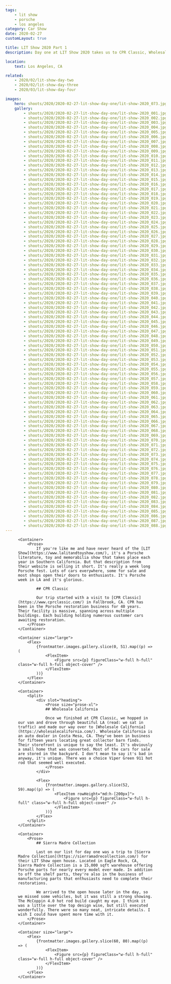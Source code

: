```yaml
---
tags:
    - lit show
    - porsche
    - los angeles
category: Car Show
date: 2020-02-27
customLayout: true

title: LIT Show 2020 Part 1
description: Day one at LIT Show 2020 takes us to CPR Classic, Wholesale California and the Sierra Madre Collection open house.

location:
    text: Los Angeles, CA

related:
    - 2020/02/lit-show-day-two
    - 2020/02/lit-show-day-three
    - 2020/03/lit-show-day-four

images:
    hero: shoots/2020/2020-02-27-lit-show-day-one/lit-show-2020_073.jpg
    gallery:
        - shoots/2020/2020-02-27-lit-show-day-one/lit-show-2020_001.jpg
        - shoots/2020/2020-02-27-lit-show-day-one/lit-show-2020_002.jpg
        - shoots/2020/2020-02-27-lit-show-day-one/lit-show-2020_003.jpg
        - shoots/2020/2020-02-27-lit-show-day-one/lit-show-2020_004.jpg
        - shoots/2020/2020-02-27-lit-show-day-one/lit-show-2020_005.jpg
        - shoots/2020/2020-02-27-lit-show-day-one/lit-show-2020_006.jpg
        - shoots/2020/2020-02-27-lit-show-day-one/lit-show-2020_007.jpg
        - shoots/2020/2020-02-27-lit-show-day-one/lit-show-2020_008.jpg
        - shoots/2020/2020-02-27-lit-show-day-one/lit-show-2020_009.jpg
        - shoots/2020/2020-02-27-lit-show-day-one/lit-show-2020_010.jpg
        - shoots/2020/2020-02-27-lit-show-day-one/lit-show-2020_011.jpg
        - shoots/2020/2020-02-27-lit-show-day-one/lit-show-2020_012.jpg
        - shoots/2020/2020-02-27-lit-show-day-one/lit-show-2020_013.jpg
        - shoots/2020/2020-02-27-lit-show-day-one/lit-show-2020_014.jpg
        - shoots/2020/2020-02-27-lit-show-day-one/lit-show-2020_015.jpg
        - shoots/2020/2020-02-27-lit-show-day-one/lit-show-2020_016.jpg
        - shoots/2020/2020-02-27-lit-show-day-one/lit-show-2020_017.jpg
        - shoots/2020/2020-02-27-lit-show-day-one/lit-show-2020_018.jpg
        - shoots/2020/2020-02-27-lit-show-day-one/lit-show-2020_019.jpg
        - shoots/2020/2020-02-27-lit-show-day-one/lit-show-2020_020.jpg
        - shoots/2020/2020-02-27-lit-show-day-one/lit-show-2020_021.jpg
        - shoots/2020/2020-02-27-lit-show-day-one/lit-show-2020_022.jpg
        - shoots/2020/2020-02-27-lit-show-day-one/lit-show-2020_023.jpg
        - shoots/2020/2020-02-27-lit-show-day-one/lit-show-2020_024.jpg
        - shoots/2020/2020-02-27-lit-show-day-one/lit-show-2020_025.jpg
        - shoots/2020/2020-02-27-lit-show-day-one/lit-show-2020_026.jpg
        - shoots/2020/2020-02-27-lit-show-day-one/lit-show-2020_027.jpg
        - shoots/2020/2020-02-27-lit-show-day-one/lit-show-2020_028.jpg
        - shoots/2020/2020-02-27-lit-show-day-one/lit-show-2020_029.jpg
        - shoots/2020/2020-02-27-lit-show-day-one/lit-show-2020_030.jpg
        - shoots/2020/2020-02-27-lit-show-day-one/lit-show-2020_031.jpg
        - shoots/2020/2020-02-27-lit-show-day-one/lit-show-2020_032.jpg
        - shoots/2020/2020-02-27-lit-show-day-one/lit-show-2020_033.jpg
        - shoots/2020/2020-02-27-lit-show-day-one/lit-show-2020_034.jpg
        - shoots/2020/2020-02-27-lit-show-day-one/lit-show-2020_035.jpg
        - shoots/2020/2020-02-27-lit-show-day-one/lit-show-2020_036.jpg
        - shoots/2020/2020-02-27-lit-show-day-one/lit-show-2020_037.jpg
        - shoots/2020/2020-02-27-lit-show-day-one/lit-show-2020_038.jpg
        - shoots/2020/2020-02-27-lit-show-day-one/lit-show-2020_039.jpg
        - shoots/2020/2020-02-27-lit-show-day-one/lit-show-2020_040.jpg
        - shoots/2020/2020-02-27-lit-show-day-one/lit-show-2020_041.jpg
        - shoots/2020/2020-02-27-lit-show-day-one/lit-show-2020_042.jpg
        - shoots/2020/2020-02-27-lit-show-day-one/lit-show-2020_043.jpg
        - shoots/2020/2020-02-27-lit-show-day-one/lit-show-2020_044.jpg
        - shoots/2020/2020-02-27-lit-show-day-one/lit-show-2020_045.jpg
        - shoots/2020/2020-02-27-lit-show-day-one/lit-show-2020_046.jpg
        - shoots/2020/2020-02-27-lit-show-day-one/lit-show-2020_047.jpg
        - shoots/2020/2020-02-27-lit-show-day-one/lit-show-2020_048.jpg
        - shoots/2020/2020-02-27-lit-show-day-one/lit-show-2020_049.jpg
        - shoots/2020/2020-02-27-lit-show-day-one/lit-show-2020_050.jpg
        - shoots/2020/2020-02-27-lit-show-day-one/lit-show-2020_051.jpg
        - shoots/2020/2020-02-27-lit-show-day-one/lit-show-2020_052.jpg
        - shoots/2020/2020-02-27-lit-show-day-one/lit-show-2020_053.jpg
        - shoots/2020/2020-02-27-lit-show-day-one/lit-show-2020_054.jpg
        - shoots/2020/2020-02-27-lit-show-day-one/lit-show-2020_055.jpg
        - shoots/2020/2020-02-27-lit-show-day-one/lit-show-2020_056.jpg
        - shoots/2020/2020-02-27-lit-show-day-one/lit-show-2020_057.jpg
        - shoots/2020/2020-02-27-lit-show-day-one/lit-show-2020_058.jpg
        - shoots/2020/2020-02-27-lit-show-day-one/lit-show-2020_059.jpg
        - shoots/2020/2020-02-27-lit-show-day-one/lit-show-2020_060.jpg
        - shoots/2020/2020-02-27-lit-show-day-one/lit-show-2020_061.jpg
        - shoots/2020/2020-02-27-lit-show-day-one/lit-show-2020_062.jpg
        - shoots/2020/2020-02-27-lit-show-day-one/lit-show-2020_063.jpg
        - shoots/2020/2020-02-27-lit-show-day-one/lit-show-2020_064.jpg
        - shoots/2020/2020-02-27-lit-show-day-one/lit-show-2020_065.jpg
        - shoots/2020/2020-02-27-lit-show-day-one/lit-show-2020_066.jpg
        - shoots/2020/2020-02-27-lit-show-day-one/lit-show-2020_067.jpg
        - shoots/2020/2020-02-27-lit-show-day-one/lit-show-2020_068.jpg
        - shoots/2020/2020-02-27-lit-show-day-one/lit-show-2020_069.jpg
        - shoots/2020/2020-02-27-lit-show-day-one/lit-show-2020_070.jpg
        - shoots/2020/2020-02-27-lit-show-day-one/lit-show-2020_071.jpg
        - shoots/2020/2020-02-27-lit-show-day-one/lit-show-2020_072.jpg
        - shoots/2020/2020-02-27-lit-show-day-one/lit-show-2020_073.jpg
        - shoots/2020/2020-02-27-lit-show-day-one/lit-show-2020_074.jpg
        - shoots/2020/2020-02-27-lit-show-day-one/lit-show-2020_075.jpg
        - shoots/2020/2020-02-27-lit-show-day-one/lit-show-2020_076.jpg
        - shoots/2020/2020-02-27-lit-show-day-one/lit-show-2020_077.jpg
        - shoots/2020/2020-02-27-lit-show-day-one/lit-show-2020_078.jpg
        - shoots/2020/2020-02-27-lit-show-day-one/lit-show-2020_079.jpg
        - shoots/2020/2020-02-27-lit-show-day-one/lit-show-2020_080.jpg
        - shoots/2020/2020-02-27-lit-show-day-one/lit-show-2020_081.jpg
        - shoots/2020/2020-02-27-lit-show-day-one/lit-show-2020_082.jpg
        - shoots/2020/2020-02-27-lit-show-day-one/lit-show-2020_083.jpg
        - shoots/2020/2020-02-27-lit-show-day-one/lit-show-2020_084.jpg
        - shoots/2020/2020-02-27-lit-show-day-one/lit-show-2020_085.jpg
        - shoots/2020/2020-02-27-lit-show-day-one/lit-show-2020_086.jpg
        - shoots/2020/2020-02-27-lit-show-day-one/lit-show-2020_087.jpg
        - shoots/2020/2020-02-27-lit-show-day-one/lit-show-2020_088.jpg
---
```



<Section>
    <Container size="large">
        <Figure src={frontmatter.images.hero} />
    </Container>

    <Container>
        <Prose>
            If you're like me and have never heard of the [LIT Show](https://www.lalitandtoyshow.com/), it's a Porsche literature, toy and memorabilia show that takes place each year in Southern California. But that description from their website is selling it short. It's really a week long Porsche fest. Lots of cars everywhere, some for sale and most shops open their doors to enthusiasts. It's Porsche week in LA and it's glorious.

            ## CPR Classic

            Our trip started with a visit to [CPR Classic](https://www.cprclassic.com/) in Fallbrook, CA. CPR has been in the Porsche restoration business for 40 years. Their facility is massive, spanning across multiple buildings. Each building holding numerous customer cars awaiting restoration.
        </Prose>
    </Container>

    <Container size="large">
        <Flex>
            {frontmatter.images.gallery.slice(0, 51).map((p) => (
                <FlexItem>
                    <Figure src={p} figureClass="w-full h-full" class="w-full h-full object-cover" />
                </FlexItem>
            ))}
        </Flex>
    </Container>

    <Container>
        <Split>
            <div slot="heading">
                <Prose size="prose-xl">
                ## Wholesale California

                Once we finished at CPR Classic, we hopped in our van and drove through beautiful LA (read: we sat in traffic) and made our way over to [Wholesale California](https://wholesalecalifornia.com/). Wholesale California is an auto dealer in Costa Mesa, CA. They've been in business for fifteen years locating great collector barn finds. Their storefront is unique to say the least. It's obviously a small home that was converted. Most of the cars for sale are stored in the backyard. I don't mean to say it's bad in anyway, it's unique. There was a choice Viper Green 911 hot rod that seemed well executed.
                </Prose>
            </div>

            <Flex>
                {frontmatter.images.gallery.slice(52, 59).map((p) => (
                    <FlexItem rowHeight="md:h-[200px]">
                        <Figure src={p} figureClass="w-full h-full" class="w-full h-full object-cover" />
                    </FlexItem>
                ))}
            </Flex>
        </Split>
    </Container>

    <Container>
        <Prose>
            ## Sierra Madre Collection

            Last on our list for day one was a trip to [Sierra Madre Collection](https://sierramadrecollection.com/) for their LIT Show open house. Located in Eagle Rock, CA, Sierra Madre Collection is a 15,000 sqft warehouse offering Porsche parts for nearly every model ever made. In addition to off the shelf parts, they're also in the business of manufacturing parts that enthusiasts need to complete their restorations.

            We arrived to the open house later in the day, so we missed some vehicles, but it was still a strong showing. The McCoppin 4.0 hot rod build caught my eye. I think it was a little over the top design wise, but still executed wonderfully. There were so many neat, intricate details. I wish I could have spent more time with it.
        </Prose>
    </Container>

    <Container size="large">
        <Flex>
            {frontmatter.images.gallery.slice(60, 80).map((p) => (
                <FlexItem>
                    <Figure src={p} figureClass="w-full h-full" class="w-full h-full object-cover" />
                </FlexItem>
            ))}
        </Flex>
    </Container>

</Section>
